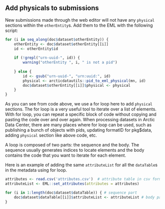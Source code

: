 ## Add physicals to submissions

New submissions made through the web editor will not have any `physical` sections within the `otherEntity`s. Add them to the EML with the following script:
    
```r
for (i in seq_along(doc$dataset$otherEntity)) {
    otherEntity <- doc$dataset$otherEntity[[i]]
    id <- otherEntity$id
    
    if (!grepl("urn-uuid-", id)) {
        warning("otherEntity ", i, " is not a pid")
        
    } else {
        id <- gsub("urn-uuid-", "urn:uuid:", id)
        physical <- arcticdatautils::pid_to_eml_physical(mn, id)
        doc$dataset$otherEntity[[i]]$physical <- physical
    }
}
```

As you can see from code above, we use a for loop here to add `physical` sections. The for loop is a very useful tool to iterate over a list of elements. With for loop, you can repeat a specific block of code without copying and pasting the code over and over again. When processing datasets in Arctic Data Center, there are many places where for loop can be used, such as publishing a bunch of objects with pids, updating formatID for pkg$data, adding `physical` section like above code, etc.

A loop is composed of two parts: the sequence and the body. The sequence usually generates indices to locate elements and the body contains the code that you want to iterate for each element. 

Here is an example of adding the same `attributeList` for all the `dataTable`s in the metadata using for loop. 
```r
attributes <- read.csv('attributes.csv')  # attribute table in csv format
attributeList <- EML::set_attributes(attributes = attributes)

for (i in 1:length(doc$dataset$dataTable)) { # sequence part
    doc$dataset$dataTable[[i]]$attributeList <- attributeList # body part
}
```

